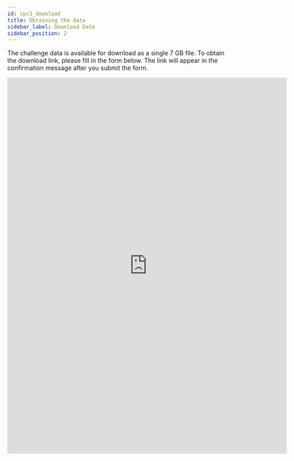 ```yaml
---
id: cpc3_download
title: Obtaining the data
sidebar_label: Download Data
sidebar_position: 2
---
```



The challenge data is available for download as a single 7 GB file. To obtain the download link, please fill in the form below. The link will appear in the confirmation message after you submit the form.

<iframe src="https://docs.google.com/forms/d/e/1FAIpQLSeTgQnsX-suCUi66QOiv3vOkPJs2E1q65j4kJj62mya9j_x3w/viewform?embedded=true" width="640" height="860" frameborder="0" marginheight="0" marginwidth="0">Loading…</iframe>
